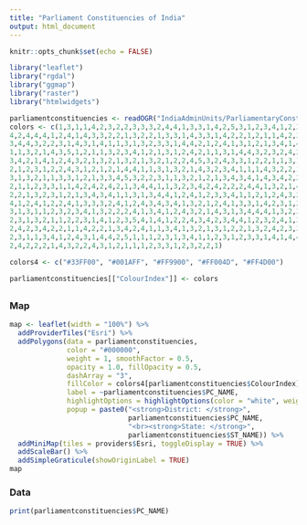```yaml
---
title: "Parliament Constituencies of India"
output: html_document
---
```


<style>
    body .main-container {
        max-width: 100%;
        padding: 0;
        margin: 0;
    }
</style>

```r
knitr::opts_chunk$set(echo = FALSE)
```


```r
library("leaflet")
library("rgdal")
library("ggmap")
library("raster")
library("htmlwidgets")

parliamentconstituencies <- readOGR("IndiaAdminUnits/ParliamentaryConstituencies_2014.shp")
colors <- c(1,3,1,1,4,2,3,2,2,3,3,3,2,4,4,1,3,3,1,4,2,5,3,1,2,3,4,1,2,3,2,1,4,2,3,4,3,
4,2,4,4,4,1,2,4,1,4,3,3,2,2,1,3,2,2,1,3,3,1,4,3,3,1,4,2,2,1,2,1,1,4,2,3,3,
3,4,4,3,2,2,3,1,4,3,1,4,1,1,3,1,3,2,3,3,1,4,4,2,1,2,4,1,3,1,2,1,3,4,1,4,4,
1,1,3,2,1,4,3,5,1,2,1,1,3,2,3,4,1,2,1,3,1,2,4,2,1,1,3,1,4,4,3,2,3,2,4,2,1,
3,4,2,1,4,1,2,4,3,2,1,3,2,1,3,2,1,3,2,1,2,2,4,5,3,2,4,3,3,1,2,2,1,1,3,1,4,
2,1,2,3,1,2,2,4,3,1,2,1,2,1,4,4,1,1,3,1,3,2,1,4,3,2,3,4,1,1,1,4,3,2,2,1,1,
3,1,3,2,1,1,3,3,1,2,1,3,3,4,5,3,2,2,3,1,1,3,2,1,2,1,3,4,3,4,1,4,3,4,2,2,4,
2,1,1,2,3,3,1,1,4,2,4,2,4,2,1,3,4,4,1,1,3,2,3,4,2,4,2,2,2,4,4,1,3,2,1,4,3,
2,2,1,3,2,3,1,2,1,3,4,3,4,1,1,3,1,3,4,4,1,2,4,1,2,3,3,4,1,1,2,1,2,4,3,2,3,
4,1,2,4,1,2,2,4,1,3,3,3,2,4,1,2,4,3,4,3,4,1,3,2,1,2,4,1,3,3,1,4,2,3,1,2,4,
3,1,3,1,1,2,3,2,3,4,1,3,2,2,2,4,1,3,4,1,2,4,3,2,1,4,3,1,3,4,4,4,1,3,2,3,2,
2,3,1,3,2,1,1,2,2,3,1,4,1,2,3,5,4,1,4,1,2,2,4,3,4,2,3,4,4,1,2,3,2,4,1,3,1,
2,4,2,3,4,2,2,1,1,4,2,2,1,3,4,2,4,1,1,3,4,1,3,2,1,3,1,2,2,1,3,2,4,2,3,3,2,
2,3,1,1,3,4,1,2,4,3,1,4,4,2,5,1,1,1,2,3,1,3,4,1,1,2,3,1,2,3,3,1,4,1,4,4,1,
2,4,2,2,2,1,4,3,2,2,4,3,1,2,1,1,1,2,3,3,1,2,3,2,2,1)

colors4 <- c("#33FF00", "#001AFF", "#FF9900", "#FF004D", "#FF4D00")

parliamentconstituencies[["ColourIndex"]] <- colors
```

## {.tabset .tabset-fade}
### Map

```r
map <- leaflet(width = "100%") %>% 
  addProviderTiles("Esri") %>% 
  addPolygons(data = parliamentconstituencies, 
              color = "#000000", 
              weight = 1, smoothFactor = 0.5,
              opacity = 1.0, fillOpacity = 0.5,
              dashArray = "3",
              fillColor = colors4[parliamentconstituencies$ColourIndex],
              label = ~parliamentconstituencies$PC_NAME,
              highlightOptions = highlightOptions(color = "white", weight = 2),
              popup = paste0("<strong>District: </strong>",
                             parliamentconstituencies$PC_NAME,
                             "<br><strong>State: </strong>",
                             parliamentconstituencies$ST_NAME)) %>%
  addMiniMap(tiles = providers$Esri, toggleDisplay = TRUE) %>% 
  addScaleBar() %>%
  addSimpleGraticule(showOriginLabel = TRUE)
map
```

### Data

```r
print(parliamentconstituencies$PC_NAME)
```

